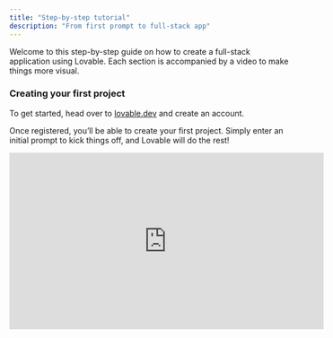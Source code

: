```yaml
---
title: "Step-by-step tutorial"
description: "From first prompt to full-stack app"
---
```


Welcome to this step-by-step guide on how to create a full-stack application using Lovable. Each section is accompanied by a video to make things more visual.

### Creating your first project

To get started, head over to [lovable.dev](https://lovable.dev) and create an account.&#x20;

Once registered, you’ll be able to create your first project. Simply enter an initial prompt to kick things off, and Lovable will do the rest!

<iframe width="560" height="315" src="https://www.youtube.com/embed/9KHLTZaJcR8" title="YouTube video player" frameborder="0" allow="accelerometer; autoplay; clipboard-write; encrypted-media; gyroscope; picture-in-picture" allowfullscreen />

### Adding custom knowledge to your project

The Knowledge Base in Lovable acts as your project's blueprint, where you define details like functionality, design elements, and goals. To set it up, create new entries in the **Knowledge Base** section of your dashboard, organizing them into categories such as Project Overview, Key Features, or Design Guidelines.

You can link these entries directly to your prompts, ensuring clarity, consistency, and alignment with your project requirements. The Knowledge Base also serves as a collaborative tool for teams, streamlining communication and keeping everyone aligned.

Regularly update your entries as your project evolves to maintain relevance and ensure your app development stays on track.

<iframe width="560" height="315" src="https://www.youtube.com/embed/XsRerF2pEUE" title="YouTube video player" frameborder="0" allow="accelerometer; autoplay; clipboard-write; encrypted-media; gyroscope; picture-in-picture" allowfullscreen />

### Reverting a change

Lovable offers intuitive editing tools and undo functionality, giving you the freedom to experiment without worry. You can make direct edits, use prompts for adjustments, or leverage the Select tool for precise changes. If a change doesn’t work out, use the **Undo** button to reverse your actions, or explore the **Version History** to restore earlier versions of your project.

To test edits, use the **Preview** mode to see real-time changes and easily revert them if needed. For effective editing, make incremental changes, save major updates using versioning, and document key changes for team alignment. Lovable ensures a seamless editing experience, empowering you to refine your projects with confidence.

<iframe width="560" height="315" src="https://www.youtube.com/embed/Q1TofaMhWYY" title="YouTube video player" frameborder="0" allow="accelerometer; autoplay; clipboard-write; encrypted-media; gyroscope; picture-in-picture" allowfullscreen />

### Using the Select feature

The **Select** tool in Lovable enables precise edits to specific UI components, offering flexibility and control in your design process. Activate the tool from the editor toolbar, hover over the desired element (e.g., button, text, image), and click to bring up editing options. You can update attributes like text, colors, layout, or functionality directly.

For more complex adjustments, combine the **Select** tool with prompts for fine-tuning. Preview your changes in real-time and save them when satisfied. This feature streamlines targeted edits, helping you refine your designs effortlessly.

<Tip>
  **Keyboard shortcut**

  * Option + s on Mac

  * Alt + s on PC
</Tip>

<iframe width="560" height="315" src="https://www.youtube.com/embed/d5O5bYAOgD8" title="YouTube video player" frameborder="0" allow="accelerometer; autoplay; clipboard-write; encrypted-media; gyroscope; picture-in-picture" allowfullscreen />

### Adding images to your prompt

Visuals often speak louder than words. You can attach images directly to the chat to provide additional context for your prompts. This is particularly useful for illustrating ideas or concepts that are easier to show than describe.

<iframe width="560" height="315" src="https://www.youtube.com/embed/uaGnrK5Dkkc" title="YouTube video player" frameborder="0" allow="accelerometer; autoplay; clipboard-write; encrypted-media; gyroscope; picture-in-picture" allowfullscreen />

### Adding images to your application

Want to add images directly to your application? Simply upload them in the chat and explain to Lovable’s AI where and how you’d like them to appear in your project.

<iframe width="560" height="315" src="https://www.youtube.com/embed/fABvCZP4QlM" title="YouTube video player" frameborder="0" allow="accelerometer; autoplay; clipboard-write; encrypted-media; gyroscope; picture-in-picture" allowfullscreen />

### Connecting to GitHub

Integrate your project with GitHub to iterate on your application seamlessly. You can make code changes in GitHub or your preferred IDE while keeping everything in sync with Lovable.

<iframe width="560" height="315" src="https://www.youtube.com/embed/zgNkhU4SYgQ" title="YouTube video player" frameborder="0" allow="accelerometer; autoplay; clipboard-write; encrypted-media; gyroscope; picture-in-picture" allowfullscreen />

### Publishing your project

When your project is ready, publish it to generate a shareable URL. This makes it easy to showcase your application or share it with collaborators and stakeholders.

<iframe width="560" height="315" src="https://www.youtube.com/embed/GFtWVXkZDTw" title="YouTube video player" frameborder="0" allow="accelerometer; autoplay; clipboard-write; encrypted-media; gyroscope; picture-in-picture" allowfullscreen />

### Introduction to Supabase

Supabase is a backend-as-a-service platform that integrates smoothly with Lovable to add powerful backend capabilities to your application.&#x20;

In this video, you’ll get familiar with the Supabase dashboard and learn how to create your first project:

* **Set Up Supabase**: Create an account on [Supabase](https://supabase.com/) and create a new project.

* **Link to Lovable**: In Lovable, go to **Settings** > **Connect Supabase** and follow the steps.

* **Manage Data**: Set up tables, manage user data, and configure email notifications.

<iframe width="560" height="315" src="https://www.youtube.com/embed/V_2aZCjrTJo" title="YouTube video player" frameborder="0" allow="accelerometer; autoplay; clipboard-write; encrypted-media; gyroscope; picture-in-picture" allowfullscreen />

### Connecting to Supabase

After setting up your Supabase project, you’ll need to connect it to your Lovable project. This connection enables Lovable to leverage Supabase’s backend services seamlessly.

<iframe width="560" height="315" src="https://www.youtube.com/embed/g8CvOq3b-sg" title="YouTube video player" frameborder="0" allow="accelerometer; autoplay; clipboard-write; encrypted-media; gyroscope; picture-in-picture" allowfullscreen />

### Adding authentication with Supabase

Supabase makes implementing user authentication simple and efficient. With just a few steps, you can add secure login and signup functionalities to your application.

<iframe width="560" height="315" src="https://www.youtube.com/embed/LHpMUj-Jf_k" title="YouTube video player" frameborder="0" allow="accelerometer; autoplay; clipboard-write; encrypted-media; gyroscope; picture-in-picture" allowfullscreen />

### Storing data with Supabase

If your application requires data storage, Lovable can integrate with Supabase to store and manage your data effortlessly. Just define your requirements, and Lovable handles the rest.

<iframe width="560" height="315" src="https://www.youtube.com/embed/V5LdDEuCli4" title="YouTube video player" frameborder="0" allow="accelerometer; autoplay; clipboard-write; encrypted-media; gyroscope; picture-in-picture" allowfullscreen />

### Using Supabase Edge Functions

Supabase Edge Functions allow you to add advanced capabilities to your application. Whether you need AI features, payment processing, or email integration, Edge Functions provide the flexibility to power up your app.

<iframe width="560" height="315" src="https://www.youtube.com/embed/p_hKIDlxXp0" title="YouTube video player" frameborder="0" allow="accelerometer; autoplay; clipboard-write; encrypted-media; gyroscope; picture-in-picture" allowfullscreen />

Get started with your first full-stack app on Lovable using this guide. For additional resources and inspiration, visit the [Lovable YouTube channel](https://www.youtube.com/@lovable-labs/videos), which features regular office hours recordings and other helpful content.

Let’s get building!